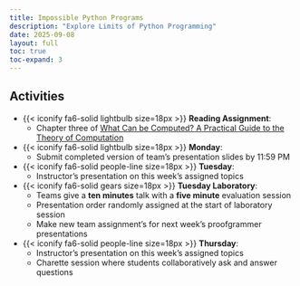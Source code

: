 ```yaml
---
title: Impossible Python Programs
description: "Explore Limits of Python Programming"
date: 2025-09-08
layout: full
toc: true
toc-expand: 3
---
```


## Activities

- {{< iconify fa6-solid lightbulb size=18px >}} **Reading Assignment**:
  - Chapter three of [What Can be Computed? A Practical Guide to the
  Theory of Computation](https://whatcanbecomputed.com/)
- {{< iconify fa6-solid lightbulb size=18px >}} **Monday**:
  - Submit completed version of team's presentation slides by 11:59 PM
- {{< iconify fa6-solid people-line size=18px >}} **Tuesday**:
  - Instructor's presentation on this week's assigned topics
- {{< iconify fa6-solid gears size=18px >}} **Tuesday Laboratory**:
   - Teams give a **ten minutes** talk with a **five minute** evaluation session
   - Presentation order randomly assigned at the start of laboratory session
   - Make new team assignment's for next week's proofgrammer presentations
- {{< iconify fa6-solid people-line size=18px >}} **Thursday**:
  - Instructor's presentation on this week's assigned topics
  - Charette session where students collaboratively ask and answer questions
